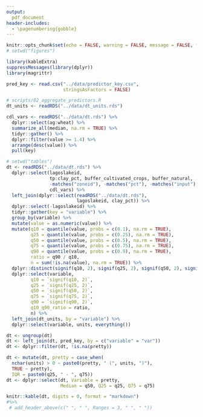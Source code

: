```yaml
---
output:
  pdf_document
header-includes: 
  - \pagenumbering{gobble}
---
```


```r
knitr::opts_chunk$set(echo = FALSE, warning = FALSE, message = FALSE, fig.path = "../figures/", fig.width = 5, fig.height = 6)
# setwd("figures")
```

```r
library(kableExtra)
suppressMessages(library(dplyr))
library(magrittr)

pred_key <- read.csv("../data/predictor_key.csv", 
                     stringsAsFactors = FALSE)

# scripts/02_aggregate_predictors.R
dt_units <- readRDS("../data/dt_units.rds")

cdl_vars <- readRDS("../data/dt.rds") %>%
  dplyr::select(ag:wheat) %>%
  summarize_all(median, na.rm = TRUE) %>%
  tidyr::gather() %>%
  dplyr::filter(value >= 1.4) %>%
  arrange(desc(value)) %>%
  pull(key)

# setwd("tables")
dt <- readRDS("../data/dt.rds") %>%
  dplyr::select(lagoslakeid, 
                tp:clay_pct, buffer_cultivated_crops, buffer_natural,
                -matches("zoneid"), -matches("pct"), -matches("input"), -matches("std"), 
                cdl_vars) %>%
  left_join(dplyr::select(readRDS("../data/dt.rds"), 
                          lagoslakeid, clay_pct)) %>%
  dplyr::select(-lagoslakeid) %>%
  tidyr::gather(key = "variable") %>%
  group_by(variable) %>%
  mutate(value = as.numeric(value)) %>%
  mutate(q10 = quantile(value, probs = c(0.1), na.rm = TRUE),
         q25 = quantile(value, probs = c(0.25), na.rm = TRUE),
         q50 = quantile(value, probs = c(0.5), na.rm = TRUE),
         q75 = quantile(value, probs = c(0.75), na.rm = TRUE),
         q90 = quantile(value, probs = c(0.9), na.rm = TRUE), 
         ratio = q90 / q10, 
         n = sum(!is.na(value), na.rm = TRUE)) %>%
  dplyr::distinct(signif(q10, 2), signif(q25, 2), signif(q50, 2), signif(q75, 2), signif(q90, 2), ratio, n) %>%
  dplyr::select(variable, 
         q10 = `signif(q10, 2)`,
         q25 = `signif(q25, 2)`,
         q50 = `signif(q50, 2)`,
         q75 = `signif(q75, 2)`,
         q90 = `signif(q90, 2)`,
         q10_q90_ratio = ratio,
         n) %>%
  left_join(dt_units, by = "variable") %>%
  dplyr::select(variable, units, everything())

dt <- ungroup(dt)
dt <- left_join(dt, pred_key, by = c("variable" = "var"))
dt <- dplyr::filter(dt, !is.na(pretty))

dt <- mutate(dt, pretty = case_when(
  nchar(units) > 0 ~ paste0(pretty, " (", units, ")"),
  TRUE ~ pretty), 
  IQR = paste0(q25, " - ", q75))
dt <- dplyr::select(dt, Variable = pretty, 
                    Median = q50, Q25 = q25, Q75 = q75)

knitr::kable(dt, digits = 0, format = "markdown") 
#%>%
 # add_header_above(c(" ", " ", Ranges = 3, " ", " "))
```
